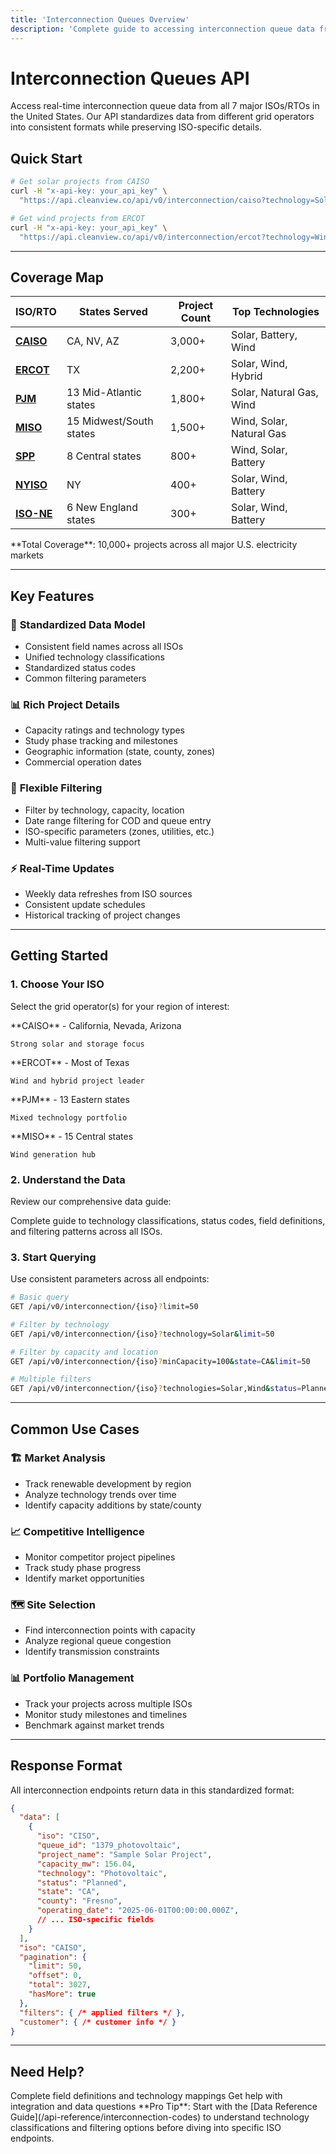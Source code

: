 ```yaml
---
title: 'Interconnection Queues Overview'
description: 'Complete guide to accessing interconnection queue data from all major U.S. grid operators'
---
```


# Interconnection Queues API

Access real-time interconnection queue data from all 7 major ISOs/RTOs in the United States. Our API standardizes data from different grid operators into consistent formats while preserving ISO-specific details.

## Quick Start

```bash
# Get solar projects from CAISO
curl -H "x-api-key: your_api_key" \
  "https://api.cleanview.co/api/v0/interconnection/caiso?technology=Solar&limit=50"

# Get wind projects from ERCOT  
curl -H "x-api-key: your_api_key" \
  "https://api.cleanview.co/api/v0/interconnection/ercot?technology=Wind&limit=50"
```

---

## Coverage Map

| ISO/RTO | States Served | Project Count | Top Technologies |
|---------|---------------|---------------|------------------|
| **[CAISO](/api-reference/endpoint/caiso)** | CA, NV, AZ | 3,000+ | Solar, Battery, Wind |
| **[ERCOT](/api-reference/endpoint/ercot)** | TX | 2,200+ | Solar, Wind, Hybrid |
| **[PJM](/api-reference/endpoint/pjm)** | 13 Mid-Atlantic states | 1,800+ | Solar, Natural Gas, Wind |
| **[MISO](/api-reference/endpoint/miso)** | 15 Midwest/South states | 1,500+ | Wind, Solar, Natural Gas |
| **[SPP](/api-reference/endpoint/spp)** | 8 Central states | 800+ | Wind, Solar, Battery |
| **[NYISO](/api-reference/endpoint/nyiso)** | NY | 400+ | Solar, Wind, Battery |
| **[ISO-NE](/api-reference/endpoint/iso-ne)** | 6 New England states | 300+ | Solar, Wind, Battery |

<Info>
**Total Coverage**: 10,000+ projects across all major U.S. electricity markets
</Info>

---

## Key Features

### 🔄 **Standardized Data Model**
- Consistent field names across all ISOs
- Unified technology classifications  
- Standardized status codes
- Common filtering parameters

### 📊 **Rich Project Details**
- Capacity ratings and technology types
- Study phase tracking and milestones
- Geographic information (state, county, zones)
- Commercial operation dates

### 🎯 **Flexible Filtering**
- Filter by technology, capacity, location
- Date range filtering for COD and queue entry
- ISO-specific parameters (zones, utilities, etc.)
- Multi-value filtering support

### ⚡ **Real-Time Updates**
- Weekly data refreshes from ISO sources
- Consistent update schedules
- Historical tracking of project changes

---

## Getting Started

### 1. **Choose Your ISO**
Select the grid operator(s) for your region of interest:

<CardGroup cols={2}>
  <Card title="West Coast" icon="sun" href="/api-reference/endpoint/caiso">
    **CAISO** - California, Nevada, Arizona
    
    Strong solar and storage focus
  </Card>
  
  <Card title="Texas" icon="wind" href="/api-reference/endpoint/ercot">
    **ERCOT** - Most of Texas
    
    Wind and hybrid project leader
  </Card>
  
  <Card title="Mid-Atlantic" icon="bolt" href="/api-reference/endpoint/pjm">
    **PJM** - 13 Eastern states
    
    Mixed technology portfolio
  </Card>
  
  <Card title="Midwest" icon="wind" href="/api-reference/endpoint/miso">
    **MISO** - 15 Central states
    
    Wind generation hub
  </Card>
</CardGroup>

### 2. **Understand the Data**
Review our comprehensive data guide:

<Card title="Data Reference Guide" icon="book" href="/api-reference/interconnection-codes">
  Complete guide to technology classifications, status codes, field definitions, and filtering patterns across all ISOs.
</Card>

### 3. **Start Querying**
Use consistent parameters across all endpoints:

```bash
# Basic query
GET /api/v0/interconnection/{iso}?limit=50

# Filter by technology
GET /api/v0/interconnection/{iso}?technology=Solar&limit=50

# Filter by capacity and location  
GET /api/v0/interconnection/{iso}?minCapacity=100&state=CA&limit=50

# Multiple filters
GET /api/v0/interconnection/{iso}?technologies=Solar,Wind&status=Planned&limit=50
```

---

## Common Use Cases

### 🏗️ **Market Analysis**
- Track renewable development by region
- Analyze technology trends over time
- Identify capacity additions by state/county

### 📈 **Competitive Intelligence**
- Monitor competitor project pipelines
- Track study phase progress
- Identify market opportunities

### 🗺️ **Site Selection**
- Find interconnection points with capacity
- Analyze regional queue congestion
- Identify transmission constraints

### 📊 **Portfolio Management**
- Track your projects across multiple ISOs
- Monitor study milestones and timelines
- Benchmark against market trends

---

## Response Format

All interconnection endpoints return data in this standardized format:

```json
{
  "data": [
    {
      "iso": "CISO",
      "queue_id": "1379_photovoltaic",
      "project_name": "Sample Solar Project",
      "capacity_mw": 156.04,
      "technology": "Photovoltaic",
      "status": "Planned",
      "state": "CA",
      "county": "Fresno",
      "operating_date": "2025-06-01T00:00:00.000Z",
      // ... ISO-specific fields
    }
  ],
  "iso": "CAISO",
  "pagination": {
    "limit": 50,
    "offset": 0,
    "total": 3027,
    "hasMore": true
  },
  "filters": { /* applied filters */ },
  "customer": { /* customer info */ }
}
```

---

## Need Help?

<CardGroup cols={2}>
  <Card title="Data Reference" icon="database" href="/api-reference/interconnection-codes">
    Complete field definitions and technology mappings
  </Card>
  
  <Card title="API Support" icon="envelope" href="mailto:support@cleanview.energy">
    Get help with integration and data questions
  </Card>
</CardGroup>

<Tip>
**Pro Tip**: Start with the [Data Reference Guide](/api-reference/interconnection-codes) to understand technology classifications and filtering options before diving into specific ISO endpoints.
</Tip> 